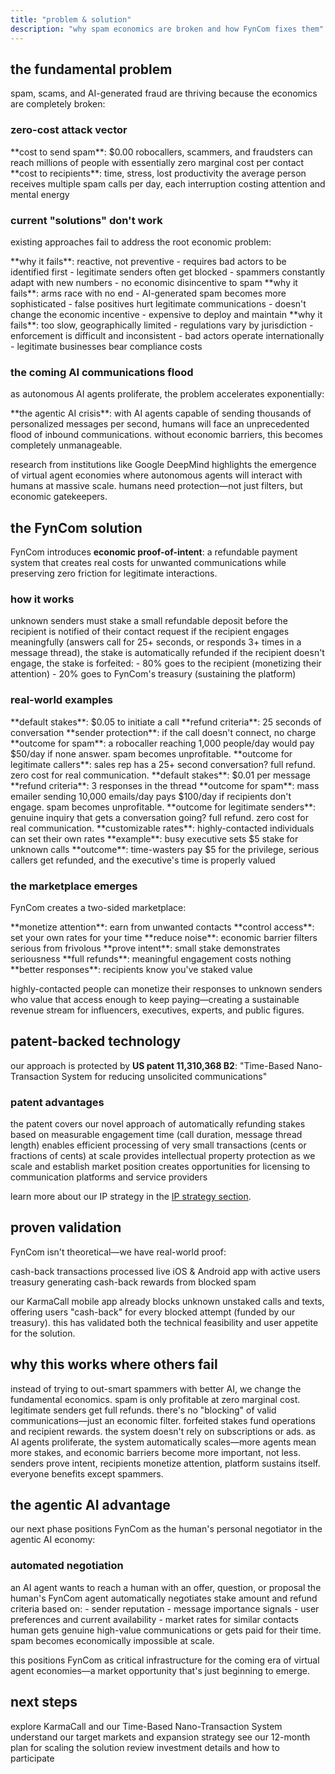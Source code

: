 ```yaml
---
title: "problem & solution"
description: "why spam economics are broken and how FynCom fixes them"
---
```


## the fundamental problem

spam, scams, and AI-generated fraud are thriving because the economics are completely broken:

### zero-cost attack vector

<CardGroup cols={2}>
  <Card title="for bad actors" icon="skull">
    **cost to send spam**: $0.00 robocallers, scammers, and fraudsters can reach
    millions of people with essentially zero marginal cost per contact
  </Card>
  <Card title="for victims" icon="clock">
    **cost to recipients**: time, stress, lost productivity the average person
    receives multiple spam calls per day, each interruption costing attention
    and mental energy
  </Card>
</CardGroup>

### current "solutions" don't work

existing approaches fail to address the root economic problem:

<AccordionGroup>
  <Accordion title="blocking & filtering" icon="ban">
    **why it fails**: reactive, not preventive - requires bad actors to be
    identified first - legitimate senders often get blocked - spammers
    constantly adapt with new numbers - no economic disincentive to spam
  </Accordion>
  <Accordion title="AI detection" icon="robot">
    **why it fails**: arms race with no end - AI-generated spam becomes more
    sophisticated - false positives hurt legitimate communications - doesn't
    change the economic incentive - expensive to deploy and maintain
  </Accordion>
  <Accordion title="regulatory approaches" icon="gavel">
    **why it fails**: too slow, geographically limited - regulations vary by
    jurisdiction - enforcement is difficult and inconsistent - bad actors
    operate internationally - legitimate businesses bear compliance costs
  </Accordion>
</AccordionGroup>

### the coming AI communications flood

as autonomous AI agents proliferate, the problem accelerates exponentially:

<Warning>
  **the agentic AI crisis**: with AI agents capable of sending thousands of
  personalized messages per second, humans will face an unprecedented flood of
  inbound communications. without economic barriers, this becomes completely
  unmanageable.
</Warning>

research from institutions like Google DeepMind highlights the emergence of virtual agent economies where autonomous agents will interact with humans at massive scale. humans need protection—not just filters, but economic gatekeepers.

## the FynCom solution

FynCom introduces **economic proof-of-intent**: a refundable payment system that creates real costs for unwanted communications while preserving zero friction for legitimate interactions.

### how it works

<Steps>
  <Step title="stake required">
    unknown senders must stake a small refundable deposit before the recipient
    is notified of their contact request
  </Step>
  <Step title="genuine interactions">
    if the recipient engages meaningfully (answers call for 25+ seconds, or
    responds 3+ times in a message thread), the stake is automatically refunded
  </Step>
  <Step title="spam gets expensive">
    if the recipient doesn't engage, the stake is forfeited: - 80% goes to the
    recipient (monetizing their attention) - 20% goes to FynCom's treasury
    (sustaining the platform)
  </Step>
</Steps>

### real-world examples

<Tabs>
  <Tab title="phone calls">
    **default stakes**: $0.05 to initiate a call **refund criteria**: 25 seconds
    of conversation **sender protection**: if the call doesn't connect, no
    charge **outcome for spam**: a robocaller reaching 1,000 people/day would
    pay $50/day if none answer. spam becomes unprofitable. **outcome for
    legitimate callers**: sales rep has a 25+ second conversation? full refund.
    zero cost for real communication.
  </Tab>
  <Tab title="messages & emails">
    **default stakes**: $0.01 per message **refund criteria**: 3 responses in
    the thread **outcome for spam**: mass emailer sending 10,000 emails/day pays
    $100/day if recipients don't engage. spam becomes unprofitable. **outcome
    for legitimate senders**: genuine inquiry that gets a conversation going?
    full refund. zero cost for real communication.
  </Tab>
  <Tab title="premium recipients">
    **customizable rates**: highly-contacted individuals can set their own rates
    **example**: busy executive sets $5 stake for unknown calls **outcome**:
    time-wasters pay $5 for the privilege, serious callers get refunded, and the
    executive's time is properly valued
  </Tab>
</Tabs>

### the marketplace emerges

FynCom creates a two-sided marketplace:

<CardGroup cols={2}>
  <Card title="for recipients" icon="hand-holding-dollar">
    **monetize attention**: earn from unwanted contacts **control access**: set
    your own rates for your time **reduce noise**: economic barrier filters
    serious from frivolous
  </Card>
  <Card title="for genuine senders" icon="handshake">
    **prove intent**: small stake demonstrates seriousness **full refunds**:
    meaningful engagement costs nothing **better responses**: recipients know
    you've staked value
  </Card>
</CardGroup>

highly-contacted people can monetize their responses to unknown senders who value that access enough to keep paying—creating a sustainable revenue stream for influencers, executives, experts, and public figures.

## patent-backed technology

our approach is protected by **US patent 11,310,368 B2**: "Time-Based Nano-Transaction System for reducing unsolicited communications"

### patent advantages

<AccordionGroup>
  <Accordion title="time-based refund mechanism" icon="clock">
    the patent covers our novel approach of automatically refunding stakes based
    on measurable engagement time (call duration, message thread length)
  </Accordion>
  <Accordion title="nano-transaction processing" icon="money-bill-transfer">
    enables efficient processing of very small transactions (cents or fractions
    of cents) at scale
  </Accordion>
  <Accordion title="competitive moat" icon="shield-halved">
    provides intellectual property protection as we scale and establish market
    position
  </Accordion>
  <Accordion title="licensing potential" icon="file-contract">
    creates opportunities for licensing to communication platforms and service
    providers
  </Accordion>
</AccordionGroup>

learn more about our IP strategy in the [IP strategy section](/ip-strategy).

## proven validation

FynCom isn't theoretical—we have real-world proof:

<CardGroup cols={3}>
  <Card title="500,000+" icon="check">
    cash-back transactions processed
  </Card>
  <Card title="KarmaCall" icon="mobile">
    live iOS & Android app with active users
  </Card>
  <Card title="real revenue" icon="dollar-sign">
    treasury generating cash-back rewards from blocked spam
  </Card>
</CardGroup>

our KarmaCall mobile app already blocks unknown unstaked calls and texts, offering users "cash-back" for every blocked attempt (funded by our treasury). this has validated both the technical feasibility and user appetite for the solution.

## why this works where others fail

<Tabs>
  <Tab title="economics over technology">
    instead of trying to out-smart spammers with better AI, we change the
    fundamental economics. spam is only profitable at zero marginal cost.
  </Tab>
  <Tab title="no false positives">
    legitimate senders get full refunds. there's no "blocking" of valid
    communications—just an economic filter.
  </Tab>
  <Tab title="self-funding">
    forfeited stakes fund operations and recipient rewards. the system doesn't
    rely on subscriptions or ads.
  </Tab>
  <Tab title="scales with AI">
    as AI agents proliferate, the system automatically scales—more agents mean
    more stakes, and economic barriers become more important, not less.
  </Tab>
  <Tab title="aligns incentives">
    senders prove intent, recipients monetize attention, platform sustains
    itself. everyone benefits except spammers.
  </Tab>
</Tabs>

## the agentic AI advantage

our next phase positions FynCom as the human's personal negotiator in the agentic AI economy:

### automated negotiation

<Steps>
  <Step title="agent requests contact">
    an AI agent wants to reach a human with an offer, question, or proposal
  </Step>
  <Step title="FynCom agent negotiates">
    the human's FynCom agent automatically negotiates stake amount and refund
    criteria based on: - sender reputation - message importance signals - user
    preferences and current availability - market rates for similar contacts
  </Step>
  <Step title="optimal outcome">
    human gets genuine high-value communications or gets paid for their time.
    spam becomes economically impossible at scale.
  </Step>
</Steps>

this positions FynCom as critical infrastructure for the coming era of virtual agent economies—a market opportunity that's just beginning to emerge.

## next steps

<CardGroup cols={2}>
  <Card title="see our products" icon="mobile-screen" href="/products">
    explore KarmaCall and our Time-Based Nano-Transaction System
  </Card>
  <Card title="market opportunity" icon="chart-line" href="/market">
    understand our target markets and expansion strategy
  </Card>
  <Card title="roadmap" icon="map" href="/roadmap">
    see our 12-month plan for scaling the solution
  </Card>
  <Card title="invest now" icon="rocket" href="/investment-overview">
    review investment details and how to participate
  </Card>
</CardGroup>
